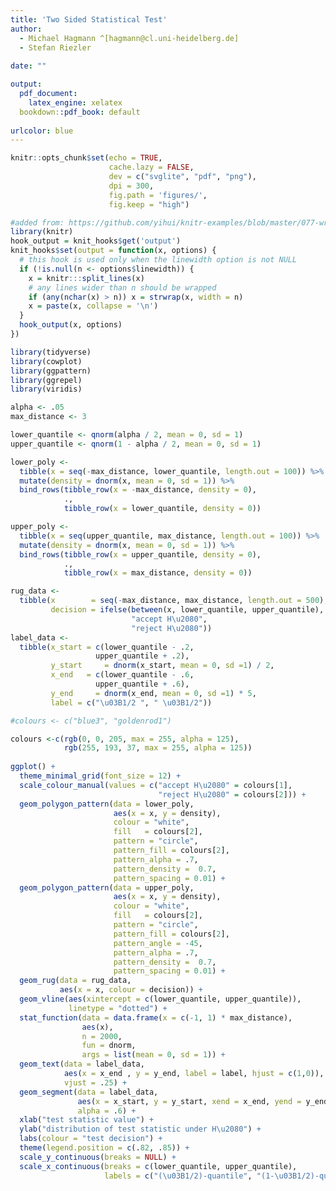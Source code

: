 ```yaml
---
title: 'Two Sided Statistical Test'
author: 
  - Michael Hagmann ^[hagmann@cl.uni-heidelberg.de]
  - Stefan Riezler
  
date: ""

output:
  pdf_document:
    latex_engine: xelatex
  bookdown::pdf_book: default
    
urlcolor: blue
---
```


```r
knitr::opts_chunk$set(echo = TRUE, 
                      cache.lazy = FALSE,
                      dev = c("svglite", "pdf", "png"),
                      dpi = 300,
                      fig.path = 'figures/',
                      fig.keep = "high")

#added from: https://github.com/yihui/knitr-examples/blob/master/077-wrap-output.Rmd
library(knitr)
hook_output = knit_hooks$get('output')
knit_hooks$set(output = function(x, options) {
  # this hook is used only when the linewidth option is not NULL
  if (!is.null(n <- options$linewidth)) {
    x = knitr:::split_lines(x)
    # any lines wider than n should be wrapped
    if (any(nchar(x) > n)) x = strwrap(x, width = n)
    x = paste(x, collapse = '\n')
  }
  hook_output(x, options)
})

```

```r
library(tidyverse)
library(cowplot)
library(ggpattern)
library(ggrepel)
library(viridis)
```

```r
alpha <- .05
max_distance <- 3

lower_quantile <- qnorm(alpha / 2, mean = 0, sd = 1)
upper_quantile <- qnorm(1 - alpha / 2, mean = 0, sd = 1)

lower_poly <- 
  tibble(x = seq(-max_distance, lower_quantile, length.out = 100)) %>%
  mutate(density = dnorm(x, mean = 0, sd = 1)) %>%
  bind_rows(tibble_row(x = -max_distance, density = 0), 
            ., 
            tibble_row(x = lower_quantile, density = 0))

upper_poly <- 
  tibble(x = seq(upper_quantile, max_distance, length.out = 100)) %>%
  mutate(density = dnorm(x, mean = 0, sd = 1)) %>%
  bind_rows(tibble_row(x = upper_quantile, density = 0), 
            ., 
            tibble_row(x = max_distance, density = 0))

rug_data <- 
  tibble(x        = seq(-max_distance, max_distance, length.out = 500),
         decision = ifelse(between(x, lower_quantile, upper_quantile),
                           "accept H\u2080",
                           "reject H\u2080"))
label_data <-
  tibble(x_start = c(lower_quantile - .2,
                   upper_quantile + .2),
         y_start     = dnorm(x_start, mean = 0, sd =1) / 2,
         x_end   = c(lower_quantile - .6,
                   upper_quantile + .6),
         y_end     = dnorm(x_end, mean = 0, sd =1) * 5,
         label = c("\u03B1/2 ", " \u03B1/2"))
```

```r

#colours <- c("blue3", "goldenrod1")

colours <-c(rgb(0, 0, 205, max = 255, alpha = 125),
            rgb(255, 193, 37, max = 255, alpha = 125))
  
ggplot() +
  theme_minimal_grid(font_size = 12) +
  scale_colour_manual(values = c("accept H\u2080" = colours[1],
                                 "reject H\u2080" = colours[2])) +
  geom_polygon_pattern(data = lower_poly,
                       aes(x = x, y = density),
                       colour = "white",
                       fill   = colours[2],
                       pattern = "circle",
                       pattern_fill = colours[2],
                       pattern_alpha = .7,
                       pattern_density =  0.7,
                       pattern_spacing = 0.01) +
  geom_polygon_pattern(data = upper_poly,
                       aes(x = x, y = density),
                       colour = "white",
                       fill   = colours[2],
                       pattern = "circle",
                       pattern_fill = colours[2],
                       pattern_angle = -45,
                       pattern_alpha = .7,
                       pattern_density =  0.7,
                       pattern_spacing = 0.01) +
  geom_rug(data = rug_data,
           aes(x = x, colour = decision)) +
  geom_vline(aes(xintercept = c(lower_quantile, upper_quantile)), 
             linetype = "dotted") +
  stat_function(data = data.frame(x = c(-1, 1) * max_distance), 
                aes(x),
                n = 2000,
                fun = dnorm, 
                args = list(mean = 0, sd = 1)) + 
  geom_text(data = label_data,
            aes(x = x_end , y = y_end, label = label, hjust = c(1,0)),
            vjust = .25) +
  geom_segment(data = label_data,
               aes(x = x_start, y = y_start, xend = x_end, yend = y_end),
               alpha = .6) +
  xlab("test statistic value") +
  ylab("distribution of test statistic under H\u2080") +
  labs(colour = "test decision") +
  theme(legend.position = c(.82, .85)) +
  scale_y_continuous(breaks = NULL) +
  scale_x_continuous(breaks = c(lower_quantile, upper_quantile),
                     labels = c("(\u03B1/2)-quantile", "(1-\u03B1/2)-quantile"))
```

